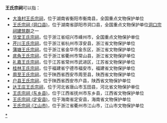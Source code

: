 '''王氏宗祠'''可以指：
*[[大渔村王氏宗祠|大渔村王氏宗祠]]，位于湖南省衡阳市衡南县，全国重点文物保护单位
*[[王氏宗祠_(洞口县)|王氏宗祠 (洞口县)]]，位于湖南省邵阳市洞口县，全国重点文物保护单位[[洞口宗祠建筑群|洞口宗祠建筑群]]之一
*[[华堂王氏宗祠|华堂王氏宗祠]]，位于浙江省绍兴市嵊州市，全国重点文物保护单位
*[[芹川王氏宗祠|芹川王氏宗祠]]，位于浙江省杭州市淳安县，浙江省文物保护单位
*[[蒲塘王氏宗祠|蒲塘王氏宗祠]]，位于浙江省金华市金东区，浙江省文物保护单位
*[[底角王氏宗祠|底角王氏宗祠]]，位于浙江省衢州市常山县，浙江省文物保护单位
*[[礼嘉王氏宗祠|礼嘉王氏宗祠]]，位于江苏省常州市武进区，江苏省文物保护单位
*[[桂林王氏宗祠|桂林王氏宗祠]]，位于福建省宁德市福安市，福建省文物保护单位
*[[周至王氏宗祠|周至王氏宗祠]]，位于陕西省西安市周至县，陕西省文物保护单位
*[[户县王氏宗祠|户县王氏宗祠]]，位于陕西省西安市户县，陕西省文物保护单位
*[[达王庄王氏宗祠|达王庄王氏宗祠]]，位于河北省唐山市玉田县，河北省文物保护单位
*[[王氏宗祠_(东乡县)|王氏宗祠 (东乡县)]]，位于江西省抚州市东乡县，江西省文物保护单位
*[[王氏宗祠_(定安县)|王氏宗祠 (定安县)]]，位于海南省定安县，海南省文物保护单位
*[[王氏宗祠_(江山市)|王氏宗祠 (江山市)]]，位于浙江省衢州市江山市，江山市文物保护单位
{{Disambig|cat=四字宗祠消歧义|W}}
[[Category:中国王姓宗祠|*]]